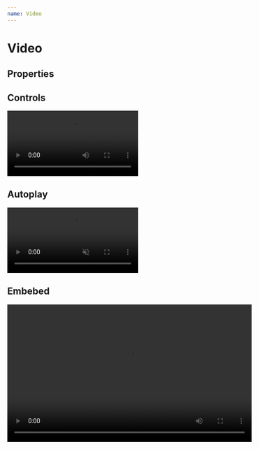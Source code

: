 ```yaml
---
name: Video
---
```




# Video

## Properties

<Props of={Video} />

## Controls

<Playground>
  <ThemeProvider>
    <Video controls>
      <source
        src="https://quirksmode.org/html5/videos/big_buck_bunny.mp4"
        type="video/mp4"
      />
      <source
        src="https://quirksmode.org/html5/videos/big_buck_bunny.ogv"
        type="video/ogg"
      />
    </Video>
  </ThemeProvider>
</Playground>

## Autoplay

<Playground>
  <ThemeProvider>
    <Video autoPlay muted>
      <source
        src="https://quirksmode.org/html5/videos/big_buck_bunny.mp4"
        type="video/mp4"
      />
      <source
        src="https://quirksmode.org/html5/videos/big_buck_bunny.ogv"
        type="video/ogg"
      />
    </Video>
  </ThemeProvider>
</Playground>

## Embebed

<Playground>
  <ThemeProvider>
    <Video
      embeded
      allowFullScreen
      height="315"
      width="560"
      src="https://www.youtube-nocookie.com/embed/YE7VzlLtp-4?autoplay=0&amp;showinfo=0&amp;rel=0&amp;modestbranding=1&amp;playsinline=1"
    />
  </ThemeProvider>
</Playground>
